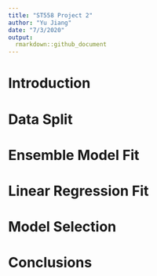 ```yaml
---
title: "ST558 Project 2"
author: "Yu Jiang"
date: "7/3/2020"
output: 
  rmarkdown::github_document
---
```


# Introduction

# Data Split

# Ensemble Model Fit

# Linear Regression Fit

# Model Selection

# Conclusions